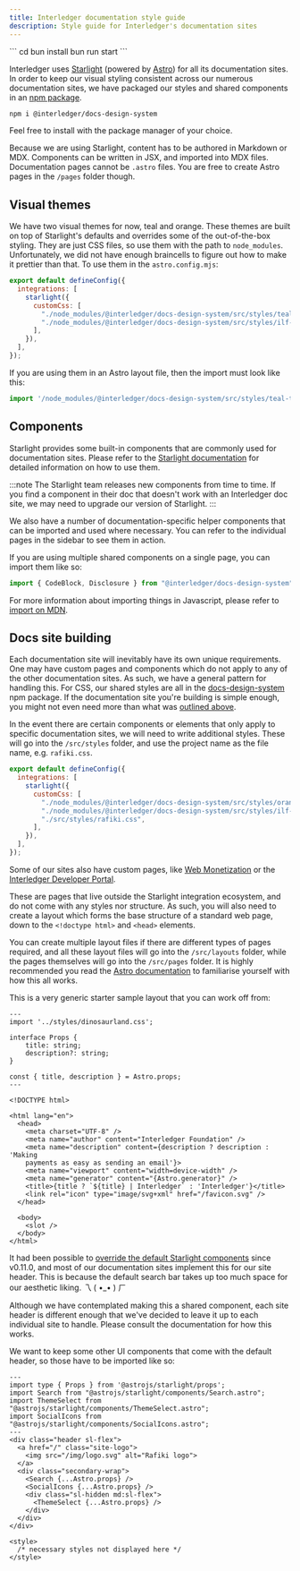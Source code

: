 ```yaml
---
title: Interledger documentation style guide
description: Style guide for Interledger's documentation sites
---
```



<Card title="After a Starlight upgrade" icon="star">
```
cd <to project folder>
bun install
bun run start
```
</Card>

Interledger uses [Starlight](https://starlight.astro.build/getting-started/) (powered by [Astro](https://docs.astro.build/en/getting-started/)) for all its documentation sites. In order to keep our visual styling consistent across our numerous documentation sites, we have packaged our styles and shared components in an [npm package](https://www.npmjs.com/package/@interledger/docs-design-system).

```bash
npm i @interledger/docs-design-system
```

Feel free to install with the package manager of your choice.

Because we are using Starlight, content has to be authored in Markdown or MDX. Components can be written in JSX, and imported into MDX files. Documentation pages cannot be `.astro` files. You are free to create Astro pages in the `/pages` folder though.

## Visual themes

We have two visual themes for now, teal and orange. These themes are built on top of Starlight's defaults and overrides some of the out-of-the-box styling. They are just CSS files, so use them with the path to `node_modules`. Unfortunately, we did not have enough braincells to figure out how to make it prettier than that. To use them in the `astro.config.mjs`:

```js
export default defineConfig({
  integrations: [
    starlight({
      customCss: [
        "./node_modules/@interledger/docs-design-system/src/styles/teal-theme.css",
        "./node_modules/@interledger/docs-design-system/src/styles/ilf-docs.css",
      ],
    }),
  ],
});
```

If you are using them in an Astro layout file, then the import must look like this:

```jsx
import '/node_modules/@interledger/docs-design-system/src/styles/teal-theme
```

## Components

Starlight provides some built-in components that are commonly used for documentation sites. Please refer to the [Starlight documentation](https://starlight.astro.build/guides/components#built-in-components) for detailed information on how to use them.

:::note
The Starlight team releases new components from time to time. If you find a component in their doc that doesn't work with an Interledger doc site, we may need to upgrade our version of Starlight.
:::

We also have a number of documentation-specific helper components that can be imported and used where necessary. You can refer to the individual pages in the sidebar to see them in action.

If you are using multiple shared components on a single page, you can import them like so:

```jsx
import { CodeBlock, Disclosure } from "@interledger/docs-design-system";
```

For more information about importing things in Javascript, please refer to [import on MDN](https://developer.mozilla.org/en-US/docs/Web/JavaScript/Reference/Statements/import).

## Docs site building

Each documentation site will inevitably have its own unique requirements. One may have custom pages and components which do not apply to any of the other documentation sites. As such, we have a general pattern for handling this. For CSS, our shared styles are all in the [docs-design-system](https://www.npmjs.com/package/@interledger/docs-design-system) npm package. If the documentation site you're building is simple enough, you might not even need more than what was [outlined above](#visual-themes).

In the event there are certain components or elements that only apply to specific documentation sites, we will need to write additional styles. These will go into the `/src/styles` folder, and use the project name as the file name, e.g. `rafiki.css`.

```js
export default defineConfig({
  integrations: [
    starlight({
      customCss: [
        "./node_modules/@interledger/docs-design-system/src/styles/orange-theme.css",
        "./node_modules/@interledger/docs-design-system/src/styles/ilf-docs.css",
        "./src/styles/rafiki.css",
      ],
    }),
  ],
});
```

Some of our sites also have custom pages, like [Web Monetization](https://webmonetization.org) or the [Interledger Developer Portal](https://interledger.org/developers).

These are pages that live outside the Starlight integration ecosystem, and do not come with any styles nor structure. As such, you will also need to create a layout which forms the base structure of a standard web page, down to the `<!doctype html>` and `<head>` elements.

You can create multiple layout files if there are different types of pages required, and all these layout files will go into the `/src/layouts` folder, while the pages themselves will go into the `/src/pages` folder. It is highly recommended you read the [Astro documentation](https://docs.astro.build/en/core-concepts/astro-pages/) to familiarise yourself with how this all works.

This is a very generic starter sample layout that you can work off from:

<CodeBlock title="/src/layouts/Layout.astro">

```astro
---
import '../styles/dinosaurland.css';

interface Props {
	title: string;
	description?: string;
}

const { title, description } = Astro.props;
---

<!DOCTYPE html>

<html lang="en">
  <head>
    <meta charset="UTF-8" />
    <meta name="author" content="Interledger Foundation" />
    <meta name="description" content={description ? description : 'Making
    payments as easy as sending an email'}>
    <meta name="viewport" content="width=device-width" />
    <meta name="generator" content="{Astro.generator}" />
    <title>{title ? `${title} | Interledger` : 'Interledger'}</title>
    <link rel="icon" type="image/svg+xml" href="/favicon.svg" />
  </head>

  <body>
    <slot />
  </body>
</html>
```

</CodeBlock>

It had been possible to [override the default Starlight components](https://starlight.astro.build/guides/overriding-components/) since v0.11.0, and most of our documentation sites implement this for our site header. This is because the default search bar takes up too much space for our aesthetic liking. 乁 ⁠(⁠ ⁠•⁠_⁠•⁠ ⁠)⁠ ㄏ

Although we have contemplated making this a shared component, each site header is different enough that we've decided to leave it up to each individual site to handle. Please consult the documentation for how this works.

We want to keep some other UI components that come with the default header, so those have to be imported like so:

<CodeBlock title="/src/components/Header.astro">

```astro
---
import type { Props } from '@astrojs/starlight/props';
import Search from "@astrojs/starlight/components/Search.astro";
import ThemeSelect from "@astrojs/starlight/components/ThemeSelect.astro";
import SocialIcons from "@astrojs/starlight/components/SocialIcons.astro";
---
<div class="header sl-flex">
  <a href="/" class="site-logo">
    <img src="/img/logo.svg" alt="Rafiki logo">
  </a>
  <div class="secondary-wrap">
    <Search {...Astro.props} />
    <SocialIcons {...Astro.props} />
    <div class="sl-hidden md:sl-flex">
      <ThemeSelect {...Astro.props} />
    </div>
  </div>
</div>

<style>
  /* necessary styles not displayed here */
</style>
```

</CodeBlock>
